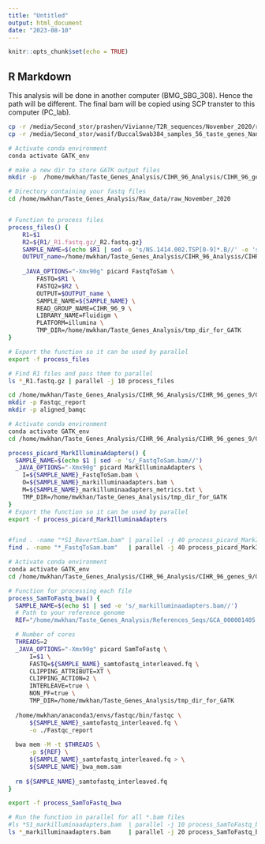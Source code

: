 ```yaml
---
title: "Untitled"
output: html_document
date: "2023-08-10"
---
```


```r
knitr::opts_chunk$set(echo = TRUE)
```

## R Markdown
This analysis will be done in another computer (BMG_SBG_308). Hence the path will be different. The final bam will be copied using
SCP transter to this computer (PC_lab).

```bash
cp -r /media/Second_stor/prashen/Vivianne/T2R_sequences/November_2020/raw_November_2020 /media/wasif_pclab/VERBATIM_HD_PC/Samples384_Analysis/Raw_data/
cp -r /media/Second_stor/wasif/BuccalSwab384_samples_56_taste_genes_Nanuq_RAW_Seqs /media/wasif_pclab/VERBATIM_HD_PC/Samples384_Analysis/Raw_data/

```


```bash
# Activate conda environment
conda activate GATK_env

# make a new dir to store GATK output files
mkdir -p  /home/mwkhan/Taste_Genes_Analysis/CIHR_96_Analysis/CIHR_96_genes_9/CIHR_96_9_GATK

# Directory containing your fastq files
cd /home/mwkhan/Taste_Genes_Analysis/Raw_data/raw_November_2020


# Function to process files
process_files() {
    R1=$1
    R2=${R1/_R1.fastq.gz/_R2.fastq.gz}
    SAMPLE_NAME=$(echo $R1 | sed -e 's/NS.1414.002.TSP[0-9]*.B//' -e 's/_R1.fastq.gz//')
    OUTPUT_name=/home/mwkhan/Taste_Genes_Analysis/CIHR_96_Analysis/CIHR_96_genes_9/CIHR_96_9_GATK/${SAMPLE_NAME}_FastqToSam.bam
    
    _JAVA_OPTIONS="-Xmx90g" picard FastqToSam \
        FASTQ=$R1 \
        FASTQ2=$R2 \
        OUTPUT=$OUTPUT_name \
        SAMPLE_NAME=${SAMPLE_NAME} \
        READ_GROUP_NAME=CIHR_96_9 \
        LIBRARY_NAME=Fluidigm \
        PLATFORM=illumina \
        TMP_DIR=/home/mwkhan/Taste_Genes_Analysis/tmp_dir_for_GATK
}

# Export the function so it can be used by parallel
export -f process_files

# Find R1 files and pass them to parallel
ls *_R1.fastq.gz | parallel -j 10 process_files

```

```bash
cd /home/mwkhan/Taste_Genes_Analysis/CIHR_96_Analysis/CIHR_96_genes_9/CIHR_96_9_GATK
mkdir -p Fastqc_report
mkdir -p aligned_bamqc
```


```bash
# Activate conda environment
conda activate GATK_env
cd /home/mwkhan/Taste_Genes_Analysis/CIHR_96_Analysis/CIHR_96_genes_9/CIHR_96_9_GATK

process_picard_MarkIlluminaAdapters() {
  SAMPLE_NAME=$(echo $1 | sed -e 's/_FastqToSam.bam//')
  _JAVA_OPTIONS="-Xmx90g" picard MarkIlluminaAdapters \
    I=${SAMPLE_NAME}_FastqToSam.bam \
    O=${SAMPLE_NAME}_markilluminaadapters.bam \
    M=${SAMPLE_NAME}_markilluminaadapters_metrics.txt \
    TMP_DIR=/home/mwkhan/Taste_Genes_Analysis/tmp_dir_for_GATK
}
# Export the function so it can be used by parallel
export -f process_picard_MarkIlluminaAdapters


#find . -name "*S1_RevertSam.bam" | parallel -j 40 process_picard_MarkIlluminaAdapters # for one file
find . -name "*_FastqToSam.bam"   | parallel -j 40 process_picard_MarkIlluminaAdapters
```


```bash
# Activate conda environment
conda activate GATK_env
cd /home/mwkhan/Taste_Genes_Analysis/CIHR_96_Analysis/CIHR_96_genes_9/CIHR_96_9_GATK

# Function for processing each file
process_SamToFastq_bwa() {
  SAMPLE_NAME=$(echo $1 | sed -e 's/_markilluminaadapters.bam//')
  # Path to your reference genome
  REF="/home/mwkhan/Taste_Genes_Analysis/References_Seqs/GCA_000001405.15_GRCh38/GCA_000001405.15_GRCh38_full_analysis_set.fna"

  # Number of cores
  THREADS=2
  _JAVA_OPTIONS="-Xmx90g" picard SamToFastq \
      I=$1 \
      FASTQ=${SAMPLE_NAME}_samtofastq_interleaved.fq \
      CLIPPING_ATTRIBUTE=XT \
      CLIPPING_ACTION=2 \
      INTERLEAVE=true \
      NON_PF=true \
      TMP_DIR=/home/mwkhan/Taste_Genes_Analysis/tmp_dir_for_GATK
  
  /home/mwkhan/anaconda3/envs/fastqc/bin/fastqc \
      ${SAMPLE_NAME}_samtofastq_interleaved.fq \
      -o ./Fastqc_report
  
  bwa mem -M -t $THREADS \
      -p ${REF} \
      ${SAMPLE_NAME}_samtofastq_interleaved.fq > \
      ${SAMPLE_NAME}_bwa_mem.sam
  
  rm ${SAMPLE_NAME}_samtofastq_interleaved.fq
}

export -f process_SamToFastq_bwa

# Run the function in parallel for all *.bam files
#ls *S1_markilluminaadapters.bam  | parallel -j 10 process_SamToFastq_bwa
ls *_markilluminaadapters.bam     | parallel -j 20 process_SamToFastq_bwa
```























